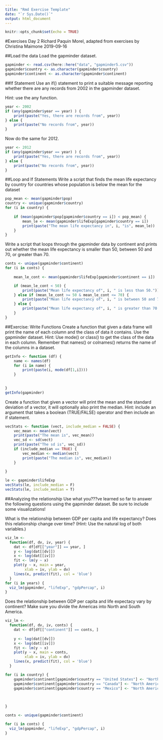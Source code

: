 ```yaml
---
title: "Rmd Exercise Template"
date: "`r Sys.Date()`"
output: html_document
---
```


```r
knitr::opts_chunk$set(echo = TRUE)
```

#Exercises Day 2
Richard Paquin Morel, adapted from exercises by Christina Maimone
2019-09-16

##Load the data
Load the gapminder dataset.

```r
gapminder <- read.csv(here::here("data", "gapminder5.csv"))
gapminder$country <- as.character(gapminder$country)
gapminder$continent <- as.character(gapminder$continent)
```


##If Statement
Use an if() statement to print a suitable message reporting whether there are any records from 2002 in the gapminder dataset. 

Hint: use the any function.

```r
year <- 2002
if (any(gapminder$year == year) ) {
    print(paste("Yes, there are records from", year))
} else {
    print(paste("No records from", year))
}
```

Now do the same for 2012.

```r
year <- 2012
if (any(gapminder$year == year) ) {
    print(paste("Yes, there are records from", year))
} else {
    print(paste("No records from", year))
}
```


##Loop and If Statements
Write a script that finds the mean life expectancy by country for countries whose population is below the mean for the dataset

```r
pop_mean <- mean(gapminder$pop)
country <- unique(gapminder$country)
for (i in country) {
    
    if (mean(gapminder$pop[gapminder$country == i]) < pop_mean) {
        mean_le <- mean(gapminder$lifeExp[gapminder$country == i])
        print(paste("The mean life expectancy in", i, "is", mean_le))
    } 
}
```


Write a script that loops through the gapminder data by continent and prints out whether the mean life expectancy is smaller than 50, between 50 and 70, or greater than 70.

```r
conts <- unique(gapminder$continent)
for (i in conts) {
    
    mean_le_cont <- mean(gapminder$lifeExp[gapminder$continent == i])

    if (mean_le_cont < 50) {
        print(paste("Mean life expectancy of", i, " is less than 50."))
    } else if (mean_le_cont >= 50 & mean_le_cont <= 70) {
        print(paste("Mean life expectancy of", i, " is between 50 and 70."))
    } else {
        print(paste("Mean life expectancy of", i, " is greater than 70."))
    }
}
```


##Exercise: Write Functions
Create a function that given a data frame will print the name of each column and the class of data it contains. Use the gapminder dataset. Hint: Use mode() or class() to get the class of the data in each column. Remember that names() or colnames() returns the name of the columns in a dataset.

```r
getInfo <- function (df) {
    name <- names(df)
    for (i in name) {
        print(paste(i, mode(df[1,i])))
    }
        
    
}
getInfo(gapminder)
```


Create a function that given a vector will print the mean and the standard deviation of a vector, it will optionally also print the median. Hint: include an argument that takes a boolean (TRUE/FALSE) operator and then include an if statement.

```r
vecStats <- function (vect, include_median = FALSE) {
    vec_mean <- mean(vect)
    print(paste("The mean is", vec_mean))
    vec_sd <- sd(vect)
    print(paste("The sd is", vec_sd))
    if (include_median == TRUE) {
        vec_median <- median(vect)
        print(paste("The median is", vec_median))
    }
    
}

le <- gapminder$lifeExp
vecStats(le, include_median = F)
vecStats(le, include_median = T)
```


##Analyzing the relationship
Use what you???ve learned so far to answer the following questions using the gapminder dataset. Be sure to include some visualizations!

What is the relationship between GDP per capita and life expectancy? Does this relationship change over time? (Hint: Use the natural log of both variables.)

```r
viz_lm <-
  function(df, dv, iv, year) {
    dat <- df[df[["year"]] == year, ]
    y <- log(dat[[dv]])
    x <- log(dat[[iv]])
    fit <- lm(y ~ x)
    plot(y ~ x, main = year,
         xlab = iv, ylab = dv)
    lines(x, predict(fit), col = 'blue')
  }
for (i in years) {
  viz_lm(gapminder, "lifeExp", "gdpPercap", i)
}
```



Does the relationship between GDP per capita and life expectacy vary by continent? Make sure you divide the Americas into North and South America.

```r
viz_lm <-
  function(df, dv, iv, conts) {
    dat <- df[df[["continent"]] == conts, ]
    
    y <- log(dat[[dv]])
    x <- log(dat[[iv]])
    fit <- lm(y ~ x)
    plot(y ~ x, main = conts,
         xlab = iv, ylab = dv)
    lines(x, predict(fit), col = 'blue')
  }

for (i in country) {
    gapminder$continent[gapminder$country == "United States"] <- "North America"
    gapminder$continent[gapminder$country == "Canada"] <- "North America"
    gapminder$continent[gapminder$country == "Mexico"] <- "North America"
    
    
    
}

conts <- unique(gapminder$continent)

for (i in conts) {
  viz_lm(gapminder, "lifeExp", "gdpPercap", i)
}
```

